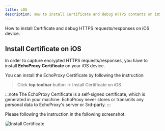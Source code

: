 ```yaml
---
title: iOS
description: How to install Certificate and debug HTTPS contents on iOS device.
---
```



How to install Certificate and debug HTTPS requests/responses on iOS device.

## Install Certificate on iOS

In order to capture encrypted HTTPS requests/responses, 
you have to install **EchoProxy Certificate** on your iOS device.

You can install the EchoProxy Certificate by following the instruction
> Click **top toolbar** button <MaterialSymbolsSecurity style={inlineIcon} />
> → Install Certificate on iOS

:::note
The EchoProxy Certificate is a self-signed certificate, which is generated in your machine. 
EchoProxy never stores or transmits any personal data to EchoProxy's server or 3rd-party.
:::

Please following the instruction in the following screenshot.

<Image src={caInstallImage} alt="Install Certificate" style="border-radius:6px;" />
